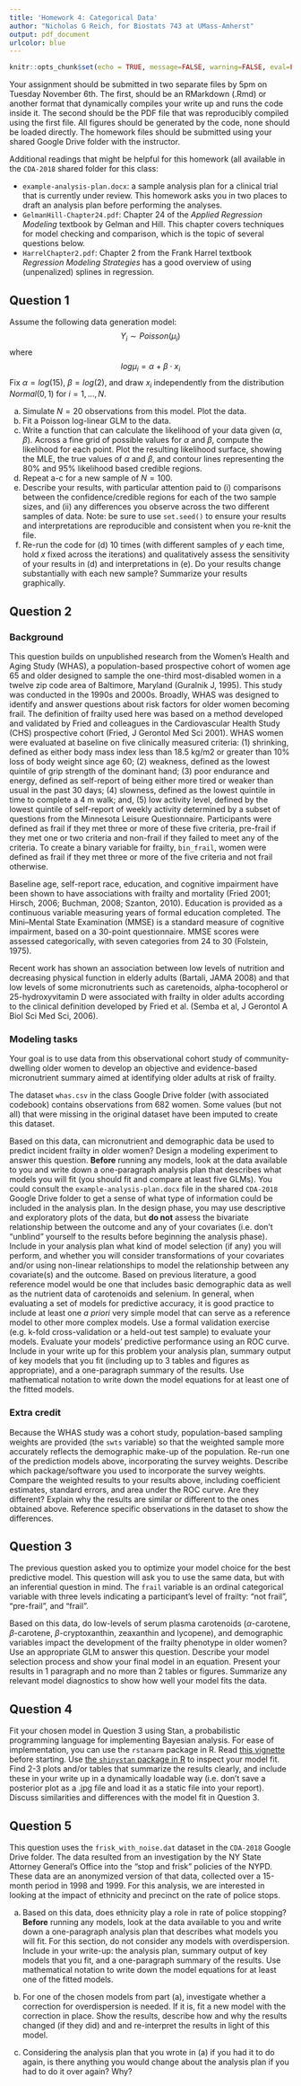 ```yaml
---
title: 'Homework 4: Categorical Data'
author: "Nicholas G Reich, for Biostats 743 at UMass-Amherst"
output: pdf_document
urlcolor: blue
---
```


```r
knitr::opts_chunk$set(echo = TRUE, message=FALSE, warning=FALSE, eval=FALSE)
```

Your assignment should be submitted in two separate files by 5pm on Tuesday November 6th. The first, should be an RMarkdown (.Rmd) or another format that dynamically compiles your write up and runs the code inside it. The second should be the PDF file that was reproducibly compiled using the first file. All figures should be generated by the code, none should be loaded directly. The homework files should be submitted using your shared Google Drive folder with the instructor. 


Additional readings that might be helpful for this homework (all available in the `CDA-2018` shared folder for this class:

 - `example-analysis-plan.docx`: a sample analysis plan for a clinical trial that is currently under review. This homework asks you in two places to draft an analysis plan before performing the analyses.
 - `GelmanHill-Chapter24.pdf`: Chapter 24 of the _Applied Regression Modeling_ textbook by Gelman and Hill. This chapter covers techniques for model checking and comparison, which is the topic of several questions below.
 - `HarrelChapter2.pdf`: Chapter 2 from the Frank Harrel textbook _Regression Modeling Strategies_ has a good overview of using (unpenalized) splines in regression.
 

## Question 1

Assume the following data generation model:
$$ Y_i \sim Poisson(\mu_i) $$
where 
$$log \mu_i = \alpha + \beta \cdot x_i$$
Fix $\alpha=log(15)$, $\beta = log(2)$, and draw $x_i$ independently from the distribution $Normal(0, 1)$ for $i=1, ..., N$.

(a) Simulate $N=20$ observations from this model. Plot the data.
(b) Fit a Poisson log-linear GLM to the data.
(c) Write a function that can calculate the likelihood of your data given $(\alpha, \beta)$. Across a fine grid of possible values for $\alpha$ and $\beta$, compute the likelihood for each point. Plot the resulting likelihood surface, showing the MLE, the true values of $\alpha$ and $\beta$, and contour lines representing the 80% and 95% likelihood based credible regions.
(d) Repeat a-c for a new sample of $N=100$.
(e) Describe your results, with particular attention paid to (i) comparisons between the confidence/credible regions for each of the two sample sizes, and (ii) any differences you observe across the two different samples of data. Note: be sure to use `set.seed()` to ensure your results and interpretations are reproducible and consistent when you re-knit the file. 
(e) Re-run the code for (d) 10 times (with different samples of $y$ each time, hold $x$ fixed across the iterations) and qualitatively assess the sensitivity of your results in (d) and interpretations in (e). Do your results change substantially with each new sample? Summarize your results graphically.

## Question 2

### Background
This question builds on unpublished research from the Women's Health and Aging Study (WHAS), a population-based prospective cohort of women age 65 and older designed to sample the one-third most-disabled women in a twelve zip code area of Baltimore, Maryland (Guralnik J, 1995). This study was conducted in the 1990s and 2000s. Broadly, WHAS was designed to identify and answer questions about risk factors for older women becoming frail. The definition of frailty used here was based on a method developed and validated by Fried and colleagues in the Cardiovascular Health Study (CHS) prospective cohort (Fried, J Gerontol Med Sci 2001). WHAS women were evaluated at baseline on five clinically measured criteria: (1) shrinking, defined as either body mass index less than 18.5 kg/m2 or greater than 10% loss of body weight since age 60; (2) weakness, defined as the lowest quintile of grip strength of the dominant hand; (3) poor endurance and energy, defined as self-report of being either more tired or weaker than usual in the past 30 days; (4) slowness, defined as the lowest quintile in time to complete a 4 m walk; and, (5) low activity level, defined by the lowest quintile of self-report of weekly activity determined by a subset of questions from the Minnesota Leisure Questionnaire. Participants were defined as frail if they met three or more of these five criteria, pre-frail if they met one or two criteria and non-frail if they failed to meet any of the criteria. To create a binary variable for frailty, `bin_frail`, women were defined as frail if they met three or more of the five criteria and not frail otherwise.

Baseline age, self-report race, education, and cognitive impairment have been shown to have associations with frailty and mortality (Fried 2001;  Hirsch, 2006; Buchman, 2008; Szanton, 2010). Education is provided as a continuous variable measuring years of formal education completed. The Mini–Mental State Examination (MMSE) is a standard measure of cognitive impairment, based on a 30-point questionnaire. MMSE scores were assessed categorically, with seven categories from 24 to 30 (Folstein, 1975).

Recent work has shown an association between low levels of nutrition and decreasing physical function in elderly adults (Bartali, JAMA 2008) and that low levels of some micronutrients such as caretenoids, alpha-tocopherol or 25-hydroxyvitamin D were associated with frailty in older adults according to the clinical definition developed by Fried et al. (Semba et al, J Gerontol A Biol Sci Med Sci, 2006). 

### Modeling tasks
Your goal is to use data from this observational cohort study of community-dwelling older women to develop an objective and evidence-based micronutrient summary aimed at identifying older adults at risk of frailty.

The dataset `whas.csv` in the class Google Drive folder (with associated codebook) contains observations from 682 women. Some values (but not all) that were missing in the original dataset have been imputed to create this dataset.

Based on this data, can micronutrient and demographic data be used to predict incident frailty in older women? Design a modeling experiment to answer this question. **Before** running any models, look at the data available to you and write down a one-paragraph analysis plan that describes what models you will fit (you should fit and compare at least five GLMs). You could consult the `example-analysis-plan.docx` file in the shared `CDA-2018` Google Drive folder to get a sense of what type of information could be included in the analysis plan. In the design phase, you may use descriptive and exploratory plots of the data, but __do not__ assess the bivariate relationship between the outcome and any of your covariates (i.e. don't "unblind" yourself to the results before beginning the analysis phase). Include in your analysis plan what kind of model selection (if any) you will perform, and whether you will consider transformations of your covariates and/or using non-linear relationships to model the relationship between any covariate(s) and the outcome. Based on previous literature, a good reference model would be one that includes basic demographic data as well as the nutrient data of carotenoids and selenium. In general, when evaluating a set of models for predictive accuracy, it is good practice to include at least one _a priori_ very simple model that  can serve as a reference model to other more complex models. Use a formal validation exercise (e.g. k-fold cross-validation or a held-out test sample)  to evaluate your models. Evaluate your models' predictive performance using an ROC curve. Include in your write up for this problem your analysis plan, summary output of key models that you fit (including up to 3 tables and figures as appropriate), and a one-paragraph summary of the results. Use mathematical notation to write down the model equations for at least one of the fitted models.

### Extra credit

Because the WHAS study was a cohort study, population-based sampling weights are provided (the `swts` variable) so that the weighted sample more accurately reflects the demographic make-up of the population. Re-run one of the prediction models above, incorporating the survey weights. Describe which package/software you used to incorporate the survey weights. Compare the weighted results to your results above, including coefficient estimates, standard errors, and area under the ROC curve. Are they different? Explain why the results are similar or different to the ones obtained above. Reference specific observations in the dataset to show the differences. 

## Question 3

The previous question asked you to optimize your model choice for the best predictive model. This question will ask you to use the same data, but with an inferential question in mind. The `frail` variable is an ordinal categorical variable with three levels indicating a participant's level of frailty: "not frail", "pre-frail", and "frail". 

Based on this data, do low-levels of serum plasma carotenoids ($\alpha$-carotene, $\beta$-carotene, $\beta$-cryptoxanthin, zeaxanthin and lycopene), and demographic variables impact the development of the frailty phenotype in older women? Use an appropriate GLM to answer this question. Describe your model selection process and show your final model in an equation. Present your results in 1 paragraph and no more than 2 tables or figures. Summarize any relevant model diagnostics to show how well your model fits the data.


## Question 4

Fit your chosen model in Question 3 using Stan, a probabilistic programming language for implementing Bayesian analysis. For ease of implementation, you can use the `rstanarm` package in R. Read [this vignette](https://cran.r-project.org/web/packages/rstanarm/vignettes/polr.html) before starting. Use [the `shinystan` package in R](http://mc-stan.org/shinystan/) to inspect your model fit. Find 2-3 plots and/or tables that summarize the results clearly, and include these in your write up in a dynamically loadable way (i.e. don't save a posterior plot as a .jpg file and load it as a static file into your report). Discuss similarities and differences with the model fit in Question 3.

## Question 5

This question uses the `frisk_with_noise.dat` dataset in the `CDA-2018` Google Drive folder. The data resulted from an investigation by the NY State Attorney General's Office into the "stop and frisk" policies of the NYPD. These data are an anonymized version of that data, collected over a 15-month period in 1998 and 1999. For this analysis, we are interested in looking at the impact of ethnicity and precinct on the rate of police stops.

(a) Based on this data, does ethnicity play a role in rate of police stopping? **Before** running any models, look at the data available to you and write down a one-paragraph analysis plan that describes what models you will fit. For this section, do not consider any models with overdispersion. Include in your write-up: the analysis plan, summary output of key models that you fit, and a one-paragraph summary of the results. Use mathematical notation to write down the model equations for at least one of the fitted models.

(b) For one of the chosen models from part (a), investigate whether a correction for overdispersion is needed. If it is, fit a new model with the correction in place. Show the results, describe how and why the results changed (if they did) and and re-interpret the results in light of this model.

(c) Considering the analysis plan that you wrote in (a) if you had it to do again, is there anything you would change about the analysis plan if you had to do it over again? Why?


